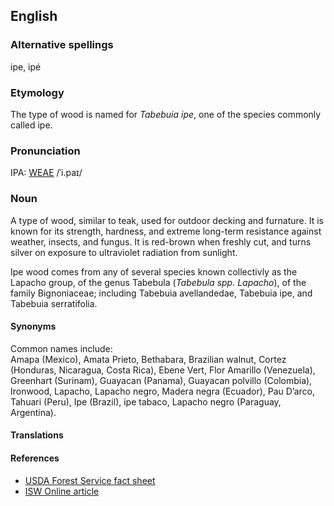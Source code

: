 ==English==
===Alternative spellings===
ipe, ipé

===Etymology===
The type of wood is named for ''Tabebuia ipe'', one of the species commonly called ipe.

===Pronunciation===
IPA: [[WEAE]] /ˈi.paɪ/

===Noun===
A type of wood, similar to teak, used for outdoor decking and furnature.  It is known for its strength, hardness, and extreme long-term resistance against weather, insects, and fungus.  It is red-brown when freshly cut, and turns silver on exposure to ultraviolet radiation from sunlight.

Ipe wood comes from any of several species known collectivly as the Lapacho group, of the genus Tabebula (''Tabebula spp. Lapacho''), of the family Bignoniaceae; including Tabebuia avellandedae, Tabebuia ipe, and Tabebuia serratifolia.

====Synonyms====
Common names include:<BR>
Amapa (Mexico), 
Amata Prieto,
Bethabara, 
Brazilian walnut,
Cortez (Honduras, Nicaragua, Costa Rica), 
Ebene Vert,
Flor Amarillo (Venezuela), 
Greenhart (Surinam), 
Guayacan (Panama), 
Guayacan polvillo (Colombia), 
Ironwood,
Lapacho, 
Lapacho negro,
Madera negra (Ecuador), 
Pau D’arco,
Tahuari (Peru), 
Ipe (Brazil),
ipe tabaco,
Lapacho negro (Paraguay, Argentina).

====Translations====
====References====
* [http://www2.fpl.fs.fed.us/TechSheets/Chudnoff/TropAmerican/html_files/tabebu1new.html USDA Forest Service fact sheet]
* [http://www.iswonline.com/wwp/wom/ipe.shtml ISW Online article]